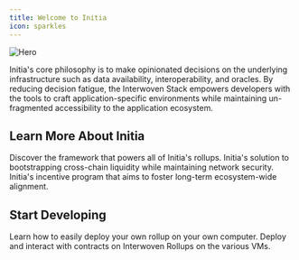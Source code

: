 ```yaml
---
title: Welcome to Initia
icon: sparkles
---
```


<img
  src="/images/hero.png"
  alt="Hero"
/>

Initia's core philosophy is to make opinionated decisions on the underlying infrastructure such as data availability, interoperability, and oracles. By reducing decision fatigue, the Interwoven Stack empowers developers with the tools to craft application-specific environments while maintaining un-fragmented accessibility to the application ecosystem.

## Learn More About Initia

<CardGroup cols={2}>
<Card title="Interwoven Stack" icon="waves-sine" href="/home/core-concepts/interwoven-stack/">
Discover the framework that powers all of Initia's rollups.
</Card>
<Card title="Enshrined Liquidity" icon="droplet" href="/home/core-concepts/enshrined-liquidity/">
Initia's solution to bootstrapping cross-chain liquidity while maintaining network security.
</Card>
<Card title="VIP Program" icon="award" href="/home/core-concepts/vip/">
Initia's incentive program that aims to foster long-term ecosystem-wide alignment.
</Card>
</CardGroup>


## Start Developing

<CardGroup cols={2}>
<Card title="Deploy Your Own Rollup" icon="rocket" href="/nodes-and-rollups/deploying-rollups ">
Learn how to easily deploy your own rollup on your own computer.
</Card>
<Card title="Start Developing" icon="code" href="/developers">
Deploy and interact with contracts on Interwoven Rollups on the various VMs.
</Card>
</CardGroup>
